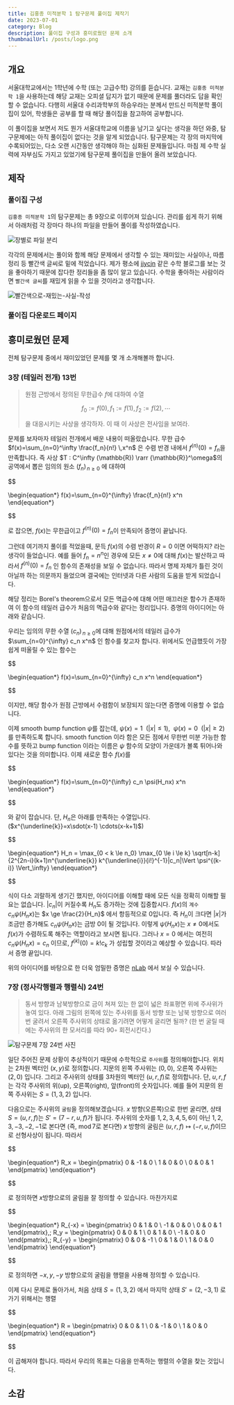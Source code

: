 ```yaml
---
title: 김홍종 미적분학 1 탐구문제 풀이집 제작기
date: 2023-07-01
category: Blog
description: 풀이집 구성과 흥미로웠던 문제 소개
thumbnailUrl: /posts/logo.png
---
```


## 개요

서울대학교에서는 1학년에 수학 (또는 고급수학) 강의를 듣습니다. 교재는 `김홍종 미적분학 1`을 사용하는데 해당 교재는 오피셜 답지가 없기 때문에 문제를 풀더라도 답을 확인할 수 없습니다. 다행히 서울대 수리과학부의 하승우라는 분께서 만드신 미적분학 풀이집이 있어, 학생들은 공부를 할 때 해당 풀이집을 참고하여 공부합니다.

이 풀이집을 보면서 저도 뭔가 서울대학교에 이름을 남기고 싶다는 생각을 하던 와중, 탐구문제에는 아직 풀이집이 없다는 것을 알게 되었습니다. 탐구문제는 각 장의 마지막에 수록되어있는, 다소 오랜 시간동안 생각해야 하는 심화된 문제들입니다. 마침 제 수학 실력에 자부심도 가지고 있었기에 탐구문제 풀이집을 만들어 올려 보았습니다.

## 제작

### 풀이집 구성

`김홍종 미적분학 1`의 탐구문제는 총 9장으로 이루어져 있습니다. 관리를 쉽게 하기 위해서 아래처럼 각 장마다 하나의 파일을 만들어 풀이를 작성하였습니다.

![장별로 파일 분리](/posts/khj-calculus-1-advanced-problems/장별로-파일-분리.jpg)

각각의 문제에서는 풀이와 함께 해당 문제에서 생각할 수 있는 재미있는 사실이나, 따름 정리 등 빨간색 글씨로 밑에 적었습니다. 제가 평소에 [jjycjn](https://jjycjnmath.tistory.com/) 같은 수학 블로그를 보는 것을 좋아하기 때문에 잡다한 정리들을 좀 많이 알고 있습니다. 수학을 좋아하는 사람이라면 `빨간색 글씨`를 재밌게 읽을 수 있을 것이라고 생각합니다.

![빨간색으로-재밌는-사실-작성](/posts/khj-calculus-1-advanced-problems/빨간색으로-재밌는-사실-작성.jpg)

### 풀이집 다운로드 페이지

## 흥미로웠던 문제

전체 탐구문제 중에서 재미있었던 문제를 몇 개 소개해볼까 합니다.

### 3장 (테일러 전개) 13번

> 원점 근방에서 정의된 무한급수 $f$에 대하여 수열
>
> $$
>   \begin{equation*}
>   f_0 := f(0), \, f_1 := f(1), \, f_2 := f(2), \cdots
>   \end{equation*}
> $$
>
> 을 대응시키는 사상을 생각하자. 이 때 이 사상은 전사임을 보여라.

문제를 보자마자 테일러 전개에서 배운 내용이 떠올랐습니다. 무한 급수 $f(x)=\sum_{n=0}^\infty \frac{f_n}{n!} \,x^n$ 은 수렴 반경 내에서
$f^{(n)}(0)=f_n$을 만족합니다. 즉 사상 $T : C^\infty (\mathbb{R}) \rarr {\mathbb{R}}^\omega$의 공역에서 뽑은 임의의 원소 $(f_n)_{\,n\ge0}$ 에 대하여

$$

\begin{equation*}
f(x)=\sum_{n=0}^{\infty} \frac{f_n}{n!} x^n
\end{equation*}


$$

로 잡으면, $f(x)$는 무한급이고 $f^{(n)}(0)=f_n$이 만족되어 증명이 끝납니다.

그런데 여기까지 풀이를 적었을때, 문득 $f(x)$의 수렴 반경이 $R=0$ 이면 어떡하지? 라는 생각이 들었습니다.
예를 들어 $f_n = n^n$인 경우에 모든 $x \neq 0$에 대해 $f(x)$는 발산하고 따라서 $f^{(n)}(0)=f_n$ 인 함수의 존재성을 보일 수 없습니다. 따라서 명제 자체가 틀린 것이 아닐까 하는 의문까지 들었으며 결국에는 인터넷과 다른 사람의 도움을 받게 되었습니다.

해당 정리는 Borel's theorem으로서 모든 멱급수에 대해 어떤 매끄러운 함수가 존재하여 이 함수의 테일러 급수가 처음의 멱급수와 같다는 정리입니다. 증명의 아이디어는 아래와 같습니다.

우리는 임의의 무한 수열 $(c_n)_{\,n\ge0}$에 대해 원점에서의 테일러 급수가 $\sum_{n=0}^{\infty} c_n x^n$ 인 함수를 찾고자 합니다. 위에서도 언급했듯이 가장 쉽게 떠올릴 수 있는 함수는

$$

\begin{equation*}
f(x)=\sum_{n=0}^{\infty} c_n x^n
\end{equation*}


$$

이지만, 해당 함수가 원점 근방에서 수렴함이 보장되지 않는다면 증명에 이용할 수 없습니다.

이제 smooth bump function $\psi$를 잡는데, $\psi(x)=1\enspace (|x|\le1),\enspace \psi(x)=0\enspace (|x|\ge2)$ 를 만족하도록 합니다. smooth function 이라 함은 모든 점에서 무한번 미분 가능한 함수를 뜻하고 bump function 이라는 이름은 $\psi$ 함수의 모양이 가운데가 볼록 튀어나와 있다는 것을 의미합니다. 이제 새로운 함수 $f(x)$를

$$

\begin{equation*}
f(x)=\sum_{n=0}^{\infty} c_n \psi(H_nx) x^n
\end{equation*}


$$

와 같이 잡습니다. 단, $H_n$은 아래를 만족하는 수열입니다. ($x^{\underline{k}}=x\sdot(x-1) \cdots(x-k+1)$)

$$

\begin{equation*}
H_n = \max_{0 < k \le n_0} \max_{0 \le i \le k} \sqrt[n-k]{2^{2n-i}(k+1)n^{\underline{k}} k^{\underline{i}}{i!}^{-1}|c_n|\Vert \psi^{(k-i)} \Vert_\infty}
\end{equation*}


$$

식이 다소 괴랄하게 생기긴 했지만, 아이디어를 이해할 때에 모든 식을 정확히 이해할 필요는 없습니다. $|c_n|$이 커질수록 $H_n$도 증가하는 것에 집중합시다. $f(x)$의 `계수` $c_n \psi( H_n x)$는 $x \ge \frac{2}{H_n}$ 에서 항등적으로 $0$입니다. 즉 $H_n$이 크다면 $|x|$가 조금만 증가해도 $c_n \psi( H_n x)$는 금방 $0$이 될 것입니다. 이렇게 $\psi( H_n x)$는 $x \neq 0$에서도 $f(x)$가 수렴하도록 해주는 역할이라고 보시면 됩니다. 그러나 $x=0$ 에서는 여전히 $c_n \psi( H_n x) = c_n$ 이므로, $f^{(k)}(0)=k!c_k$ 가 성립할 것이라고 예상할 수 있습니다. 따라서 증명 끝입니다.

위의 아이디어를 바탕으로 한 더욱 엄밀한 증명은 [nLab](https://ncatlab.org/nlab/show/Borel%27s+theorem) 에서 보실 수 있습니다.

### 7장 (정사각행렬과 행렬식) 24번

> 동서 방향과 남북방향으로 금이 쳐져 있는 한 없이 넓은 좌표평면 위에 주사위가 놓여 있다. 아래 그림의 왼쪽에 있는 주사위를 동서 방향 또는 남북 방향으로 여러번 굴려서 오른쪽 주사위의 상태로 옮기려면 어떻게 굴리면 될까? (한 번 굴릴 때에는 주사위의 한 모서리를 따라 90◦ 회전시킨다.)

![탐구문제 7장 24번 사진](/posts/khj-calculus-1-advanced-problems/탐구문제-7장-24번-사진.png)

일단 주어진 문제 상황이 추상적이기 때문에 수학적으로 `주사위`를 정의해야합니다. 위치는 $2$차원 벡터인 $(x, y)$로 정의합니다. 지문의 왼쪽 주사위는 $(0,0)$, 오른쪽 주사위는 $(2,0)$ 입니다. 그리고 주사위의 상태를 $3$차원의 벡터인 $(u, r, f)$로 정의합니다. 단, $u, r, f$는 각각 주사위의 위(up), 오른쪽(right), 앞(front)의 숫자입니다. 예를 들어 지문의 왼쪽 주사위는 $S=(1,3,2)$ 입니다.

다음으로는 주사위의 `굴림`을 정의해보겠습니다. $x$ 방향(오른쪽)으로 한번 굴리면, 상태 $S=(u,r,f)$는 $S'=(7-r,u,f)$가 됩니다. 주사위의 숫자를 $1, 2, 3, 4, 5, 6$이 아닌 $1, 2, 3, -3, -2, -1$로 본다면 (즉, $\mathrm{mod}\,7$로 본다면) $x$ 방향의 굴림은 $(u,r,f) \mapsto (-r,u,f)$이므로 선형사상이 됩니다. 따라서

$$

\begin{equation*}
R_x =
\begin{pmatrix}
   0 & -1 & 0 \\
   1 & 0 & 0 \\
   0 & 0 & 1
\end{pmatrix}
\end{equation*}


$$

로 정의하면 $x$방향으로의 굴림을 잘 정의할 수 있습니다. 마찬가지로

$$

\begin{equation*}
R_{-x} =
\begin{pmatrix}
   0 & 1 & 0 \\
   -1 & 0 & 0 \\
   0 & 0 & 1
\end{pmatrix},\;
R_y =
\begin{pmatrix}
   0 & 0 & 1 \\
   0 & 1 & 0 \\
   -1 & 0 & 0
\end{pmatrix},\;
R_{-y} =
\begin{pmatrix}
   0 & 0 & -1 \\
   0 & 1 & 0 \\
   1 & 0 & 0
\end{pmatrix}
\end{equation*}


$$

로 정의하면 $-x, y, -y$ 방향으로의 굴림을 행렬을 사용해 정의할 수 있습니다.

이제 다시 문제로 돌아가서, 처음 상태 $S=(1,3,2)$ 에서 마지막 상태 $S'=(2,-3,1)$ 로 가기 위해서는 행렬

$$

\begin{equation*}
R =
\begin{pmatrix}
   0 & 0 & 1 \\
   0 & -1 & 0 \\
   1 & 0 & 0
\end{pmatrix}
\end{equation*}


$$

이 곱해져야 합니다. 따라서 우리의 목표는 다음을 만족하는 행렬의 수열을 찾는 것입니다.

## 소감
